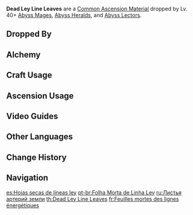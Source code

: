 {{Item Infobox
|id           = 112021
|image        = Item Dead Ley Line Leaves.png
|type         = Common Ascension Materials
|group        = Ley Line Branches
|group2       = Elite Enemy Drops
|invCategory  = Character Development Items
|rarity       = 3
|description  = A twig from deep within the earth. Though it is far from where it once lay, its leaves still pulsate with energy.
|source1      = Dropped by Lv. 40+ [[Abyss Mages]]
|source2      = Dropped by Lv. 40+ [[Abyss Heralds]]
|source3      = Dropped by Lv. 40+ [[Abyss Lectors]]
|source4      = [[Alchemy]]
|source5      = 
}}
'''Dead Ley Line Leaves''' are a [[Common Ascension Material]] dropped by Lv. 40+ [[Abyss Mages]], [[Abyss Heralds]], and [[Abyss Lectors]].

==Dropped By==
{{Dropped By|level=40}}

==Alchemy==
{{Recipe
|type = Crafting
|Dead Ley Line Branch = 3
|Mora = 50
|sort = Dead Ley Line Branch,Mora
}}

==Craft Usage==
{{Craft Usage}}

==Ascension Usage==
{{Ascension Usage}}

==Video Guides==
{{EVT
|video1   = https://youtu.be/akP94rCLBW0
|caption1 = Farm Guide including Mondstadt, Liyue and Inazuma

|video2   = https://youtu.be/Qk1P8tHvlek
|caption2 = Farm Guide (43 total)
}}

==Other Languages==
{{Other Languages
|en      = Dead Ley Line Leaves
|zhs     = 地脉的枯叶
|zhs_rm  = Dìmài de Kū Yè
|zht     = 地脈的枯葉
|zht_rm  = Dìmài de Kū Yè
|zh_tl   = Ley Line's Dead Leaf
|ja      = 地脈の枯れ葉
|ja_rm   = Chimyaku no Kareha{{Assumed}}
|ja_tl   = Dead Ley Line Leaves
|ko      = 지맥의 마른 잎
|ko_rm   = Jimaek-ui Mareun Ip
|ko_tl   = Vein's Dead Leaves
|es      = Hojas secas de líneas ley
|es_tl   = Dry Ley Line Leaves
|fr      = Feuilles mortes des lignes énergétiques
|fr_tl   = Dead Leaves of the Energetic Lines
|ru      = Листья артерий земли
|ru_tl   = Leaves of the Earth Arteries
|th      = Dead Ley Line Leaves
|vi      = Lá Khô Địa Mạch
|vi_tl   = 
|de      = Verdorrte Blätter des Flusses der Elemente
|de_tl   = Withered Leaves of the Flow of Elements
|id      = Dead Ley Line Leaves
|pt      = Folha Morta de Linha Ley
|pt_tl   = Dry Ley Line Leaf
}}

==Change History==
{{Change History|1.0}}

==Navigation==
{{Development Item Navbox|type=Common Ascension Materials}}

[[es:Hojas secas de líneas ley]]
[[pt-br:Folha Morta de Linha Ley]]
[[ru:Листья артерий земли]]
[[th:Dead Ley Line Leaves]]
[[fr:Feuilles mortes des lignes énergétiques]]